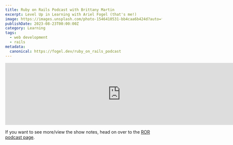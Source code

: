 ```yaml
---
title: Ruby on Rails Podcast with Brittany Martin
excerpt: Level Up in Learning with Ariel Fogel (that's me!)
image: https://images.unsplash.com/photo-1546410531-bb4caa6b424d?auto=format&fit=crop&w=900&q=60
publishDate: 2023-08-23T00:00:00Z
category: Learning
tags:
  - web development
  - rails
metadata:
  canonical: https://fogel.dev/ruby_on_rails_podcast
---
```


<iframe
  src="https://player.fireside.fm/v2/3OC19MC9+N5OptNbS"
  width="740"
  height="200"
  frameborder="0"
  scrolling="no"
></iframe>

If you want to see more/view the show notes, head on over to the <a href='https://www.therubyonrailspodcast.com/484'>ROR podcast page</a>.
